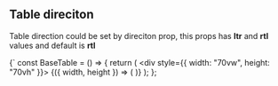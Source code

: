 ## Table direciton

Table direction could be set by direciton prop, this props has **ltr** and **rtl** values and default is **rtl**


<LTRTable />


<SyntaxHighlighter>{`
const BaseTable = () => {
  return (
    <div style={{ width: "70vw", height: "70vh" }}>
      <AutoSizer>
        {({ width, height }) => (
          <HesabaVirtualTable
            height={height}
            width={width}
            columns={simpleSchemaColumns}
            rows={simpleRows}
            direction="ltr"
          />
        )}
      </AutoSizer>
    </div>
  );
};
